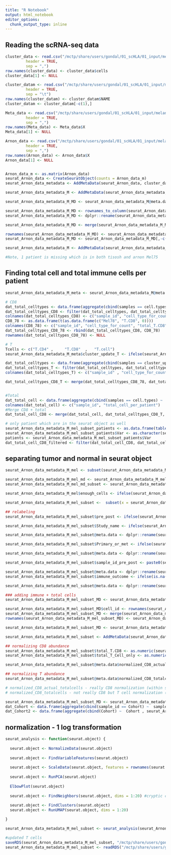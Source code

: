 ```yaml
---
title: "R Notebook"
output: html_notebook
editor_options: 
  chunk_output_type: inline
---
```



## Reading the scRNA-seq data
```r
cluster_data <- read.csv("/mctp/share/users/gondal/01_scHLA/01_input/melanoma_Arnon/GSE115978_cell.annotations.csv.gz", 
         header = TRUE,
         sep = ",")
row.names(cluster_data) <- cluster_data$cells
cluster_data[1] <- NULL

cluster_datam <- read.csv("/mctp/share/users/gondal/01_scHLA/01_input/melanoma_Arnon/CLUSTER_M.txt", 
         header = TRUE,
         sep = "\t")
row.names(cluster_datam) <- cluster_datam$NAME
cluster_datam <- cluster_datam[-c(1),]

Meta_data <- read.csv("/mctp/share/users/gondal/01_scHLA/01_input/melanoma_Arnon/Meta-data.csv", 
         header = TRUE,
         sep = ",")
row.names(Meta_data) <- Meta_data$X
Meta_data[1] <- NULL

Arnon_data <- read.csv("/mctp/share/users/gondal/01_scHLA/01_input/melanoma_Arnon/GSE115978_counts.csv.gz", 
         header = TRUE,
         sep = ",")
row.names(Arnon_data) <- Arnon_data$X
Arnon_data[1] <- NULL


Arnon_data_m <- as.matrix(Arnon_data)
seurat_Arnon_data <- CreateSeuratObject(counts = Arnon_data_m)
seurat_Arnon_data_metadata <- AddMetaData(seurat_Arnon_data, cluster_data)

seurat_Arnon_data_metadata_M <- AddMetaData(seurat_Arnon_data_metadata, cluster_datam)

seurat_Arnon_data_metadata_M_MD <- seurat_Arnon_data_metadata_M@meta.data

seurat_Arnon_data_metadata_M_MD <- rownames_to_column(seurat_Arnon_data_metadata_M_MD)
seurat_Arnon_data_metadata_M_MD <- dplyr::rename(seurat_Arnon_data_metadata_M_MD , c(cell_id = rowname) )

seurat_Arnon_data_metadata_M_MD <- merge(seurat_Arnon_data_metadata_M_MD, Meta_data, by.x = "samples", by.y = "sample")

rownames(seurat_Arnon_data_metadata_M_MD) <- seurat_Arnon_data_metadata_M_MD$cell_id 
seurat_Arnon_data_metadata_M_MD <- seurat_Arnon_data_metadata_M_MD[,-c(1:10)]

seurat_Arnon_data_metadata_M <- AddMetaData(seurat_Arnon_data_metadata_M, seurat_Arnon_data_metadata_M_MD)

#Note, 1 patient is missing which is in both tisosh and arnon Mel75

```


## Finding total cell and total immune cells per patient
```r
seurat_Arnon_data_metadata_M_meta <- seurat_Arnon_data_metadata_M@meta.data

# CD8
dat_total_celltypes <- data.frame(aggregate(cbind(samples == cell.types) ~  samples + cell.types, seurat_Arnon_data_metadata_M_meta, length))
dat_total_celltypes_CD8 <- filter(dat_total_celltypes, dat_total_celltypes$cell.types == "T.CD8")
colnames(dat_total_celltypes_CD8) <- c("sample_id", "cell_type_for_count", "total_T.CD8")
CD8_78 <- as.data.frame(t(as.data.frame(c("Mel78", "T.CD8", 0))))
colnames(CD8_78) <- c("sample_id", "cell_type_for_count", "total_T.CD8")
dat_total_celltypes_CD8_78 <- rbind(dat_total_celltypes_CD8, CD8_78)
rownames(dat_total_celltypes_CD8_78) <- NULL

# T
Tcells <- c("T.CD4" ,     "T.CD8"  ,   "T.cell")
seurat_Arnon_data_metadata_M_meta$cluster_update_T <- ifelse(seurat_Arnon_data_metadata_M_meta$cell.types %in% Tcells, "T_cells", seurat_Arnon_data_metadata_M_meta$cell.types)

dat_total_celltypes <- data.frame(aggregate(cbind(samples == cluster_update_T) ~  samples + cluster_update_T, seurat_Arnon_data_metadata_M_meta, length))
dat_total_celltypes_T <- filter(dat_total_celltypes, dat_total_celltypes$cluster_update_T == "T_cells")
colnames(dat_total_celltypes_T) <- c("sample_id" , "cell_type_for_count", "total_T_Cell_only")

dat_total_celltypes_CD8_T <- merge(dat_total_celltypes_CD8_78, dat_total_celltypes_T, by = "sample_id")


#Total
dat_total_cell <- data.frame(aggregate(cbind(samples == cell.types) ~  samples, seurat_Arnon_data_metadata_M_meta, length))
colnames(dat_total_cell) <- c("sample_id", "total_cell_per_patient")
#Merge CD8 + total
dat_total_cell_CD8 <- merge(dat_total_cell, dat_total_celltypes_CD8_T, by = "sample_id")

# only patient which are in the seurat object as well
seurat_Arnon_data_metadata_M_mel_subset_patients <- as.data.frame(table(seurat_Arnon_data_metadata_M_mel_subset$sample_id))
seurat_Arnon_data_metadata_M_mel_subset_patients$Var <- as.character(seurat_Arnon_data_metadata_M_mel_subset_patients$Var1)
patients <- seurat_Arnon_data_metadata_M_mel_subset_patients$Var 
dat_total_cell_CD8_filtered <- filter(dat_total_cell_CD8, dat_total_cell_CD8$sample_id %in% patients)

```


## separating tumor and normal in seurat object
```r
seurat_Arnon_data_metadata_M_mel <- subset(seurat_Arnon_data_metadata_M, subset = cell.types == "Mal")

seurat_Arnon_data_metadata_M_mel_md <- seurat_Arnon_data_metadata_M_mel@meta.data
seurat_Arnon_data_metadata_M_mel_md_subset <- seurat_Arnon_data_metadata_M_mel_md[seurat_Arnon_data_metadata_M_mel_md$samples %in% names(which(table(seurat_Arnon_data_metadata_M_mel_md$samples) > 20)), ]

seurat_Arnon_data_metadata_M_mel$enough_cells <- ifelse(seurat_Arnon_data_metadata_M_mel$samples %in% seurat_Arnon_data_metadata_M_mel_md_subset$samples, "enough", "not_enough")

seurat_Arnon_data_metadata_M_mel_subset <-  subset(x = seurat_Arnon_data_metadata_M_mel, subset = enough_cells == "enough")

## relabeling
seurat_Arnon_data_metadata_M_mel_subset$pre_post <- ifelse(seurat_Arnon_data_metadata_M_mel_subset$treatment.group == "post.treatment", "Post", "Pre")

seurat_Arnon_data_metadata_M_mel_subset$Study_name <- ifelse(seurat_Arnon_data_metadata_M_mel_subset$Cohort == "New", "Jerby_Arnon", seurat_Arnon_data_metadata_M_mel_subset$Cohort)

seurat_Arnon_data_metadata_M_mel_subset@meta.data <- dplyr::rename(seurat_Arnon_data_metadata_M_mel_subset@meta.data , c(Cancer_type = cancer_type) )

seurat_Arnon_data_metadata_M_mel_subset$Primary_or_met <- ifelse(seurat_Arnon_data_metadata_M_mel_subset$sample_primary_met == "met", "Metastatic", "Primary") 

seurat_Arnon_data_metadata_M_mel_subset@meta.data <- dplyr::rename(seurat_Arnon_data_metadata_M_mel_subset@meta.data , c(sample_id = samples) )

seurat_Arnon_data_metadata_M_mel_subset$sample_id_pre_post <- paste0(seurat_Arnon_data_metadata_M_mel_subset$sample_id, "_", seurat_Arnon_data_metadata_M_mel_subset$pre_post )

seurat_Arnon_data_metadata_M_mel_subset@meta.data <- dplyr::rename(seurat_Arnon_data_metadata_M_mel_subset@meta.data , c(immune_outcome = Immune_resistance) )
seurat_Arnon_data_metadata_M_mel_subset$immune_outcome <- ifelse(is.na(seurat_Arnon_data_metadata_M_mel_subset$immune_outcome) == TRUE, "NotApp", seurat_Arnon_data_metadata_M_mel_subset$immune_outcome)

seurat_Arnon_data_metadata_M_mel_subset@meta.data <- dplyr::rename(seurat_Arnon_data_metadata_M_mel_subset@meta.data , c(outcome = treated_naive) )

### adding immune + total cells
seurat_Arnon_data_metadata_M_mel_subset_MD <- seurat_Arnon_data_metadata_M_mel_subset@meta.data

seurat_Arnon_data_metadata_M_mel_subset_MD$cell_id <- rownames(seurat_Arnon_data_metadata_M_mel_subset_MD) 
seurat_Arnon_data_metadata_M_mel_subset_MD <- merge(seurat_Arnon_data_metadata_M_mel_subset_MD, dat_total_cell_CD8_filtered, by = "sample_id")
rownames(seurat_Arnon_data_metadata_M_mel_subset_MD) <- seurat_Arnon_data_metadata_M_mel_subset_MD$cell_id

seurat_Arnon_data_metadata_M_mel_subset_MD <- seurat_Arnon_data_metadata_M_mel_subset_MD[,-c(1:64)]

seurat_Arnon_data_metadata_M_mel_subset <- AddMetaData(seurat_Arnon_data_metadata_M_mel_subset, seurat_Arnon_data_metadata_M_mel_subset_MD)

## normalizing CD8 abundance
seurat_Arnon_data_metadata_M_mel_subset$total_T.CD8 <- as.numeric(seurat_Arnon_data_metadata_M_mel_subset$total_T.CD8)
seurat_Arnon_data_metadata_M_mel_subset$total_T_Cell_only <- as.numeric(seurat_Arnon_data_metadata_M_mel_subset$total_T_Cell_only)

seurat_Arnon_data_metadata_M_mel_subset@meta.data$normalized_CD8_actual_totalcells <- seurat_Arnon_data_metadata_M_mel_subset@meta.data$total_T.CD8/seurat_Arnon_data_metadata_M_mel_subset@meta.data$total_cell_per_patient

## normalizing T abundance
seurat_Arnon_data_metadata_M_mel_subset@meta.data$normalized_CD8_totalcells <- seurat_Arnon_data_metadata_M_mel_subset@meta.data$total_T_Cell_only/seurat_Arnon_data_metadata_M_mel_subset@meta.data$total_cell_per_patient

# normalized_CD8_actual_totalcells - really CD8 normalization (within study comparison)
# normalized_CD8_totalcells - not really CD8 but T cell normalization (cross study comparison)
```


```r
seurat_Arnon_data_metadata_M_mel_subset_MD <- seurat_Arnon_data_metadata_M_mel_subset@meta.data
dat_Cohort <- data.frame(aggregate(cbind(sample_id == Cohort) ~  sample_id + Cohort + Primary_or_met + pre_post, seurat_Arnon_data_metadata_M_mel_subset_MD, length))
dat_Cohort2 <- data.frame(aggregate(cbind(Cohort) ~  Cohort , seurat_Arnon_data_metadata_M_mel_subset_MD, length))
```



## normalization - 1 log transformation
```r
seurat_analysis <- function(seurat.object) {
  
  seurat.object <- NormalizeData(seurat.object)
  
  seurat.object <- FindVariableFeatures(seurat.object)
  
  seurat.object <- ScaleData(seurat.object, features = rownames(seurat.object))
  
  seurat.object <- RunPCA(seurat.object)
  
  ElbowPlot(seurat.object)
  
  seurat.object <- FindNeighbors(seurat.object, dims = 1:20) #cryptic cluster with 10
  
  seurat.object <- FindClusters(seurat.object)
  seurat.object <- RunUMAP(seurat.object, dims = 1:20)

}

seurat_Arnon_data_metadata_M_mel_subset <- seurat_analysis(seurat_Arnon_data_metadata_M_mel_subset)

#updated T cells
saveRDS(seurat_Arnon_data_metadata_M_mel_subset, "/mctp/share/users/gondal/01_scHLA/03_output/melanoma_Arnon/version_08_01_01_23/seurat_Arnon_data_metadata_M_mel_subset2.RDS")
seurat_Arnon_data_metadata_M_mel_subset <- readRDS("/mctp/share/users/gondal/01_scHLA/03_output/melanoma_Arnon/version_08_01_01_23/seurat_Arnon_data_metadata_M_mel_subset2.RDS")
```

